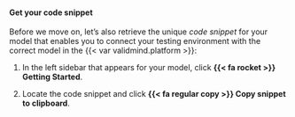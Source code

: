 #### Get your code snippet

Before we move on, let's also retrieve the unique *code snippet* for your model that enables you to connect your testing environment with the correct model in the {{< var validmind.platform >}}:

1. In the left sidebar that appears for your model, click **{{< fa rocket >}} Getting Started**.

1. Locate the code snippet and click **{{< fa regular copy >}} Copy snippet to clipboard**.